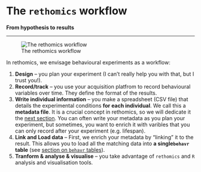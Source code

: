 # The `rethomics` workflow{#workflow -}


**From hypothesis to results**

---------------------------

![The rethomics workflow](assets/workflow.png)

In rethomics, we envisage behavioural experiments as a workflow:

1. **Design** -- you plan your experiment (I can't really help you with that, but I trust you!).
2. **Record/track** -- you use your acquisition platfrom to record behavioural variables over time. They define the format of the results.
3. **Write individual information** -- you make a spreadsheet (CSV file) that details the experimental conditions **for each individual**. We call this a **metadata file**. It is a crucial concept in rethomics, so we will dedicate it the [next section](#metadata). You can often write your metadata as you plan your experiment, but sometimes, you want to enrich it with varibles that you can only record after your experiment (e.g. lifespan).
4. **Link and Load data**  -- First, we enrich your metadata by "linking" it to the result. This allows you to load all the matching data into **a single`behavr` table** (see [section on `behavr` tables](#behavr)).
5. **Tranform & analyse & visualise** -- you take advantage of `rethomics` and `R` analysis and visualisation  tools.
